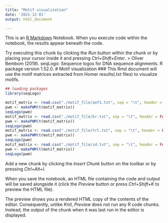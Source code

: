 ---
title: "Motif visualization"
date: '2021-12-01'
output: html_document

---

This is an [R Markdown](http://rmarkdown.rstudio.com) Notebook. When you execute code within the notebook, the results appear beneath the code. 

Try executing this chunk by clicking the *Run* button within the chunk or by placing your cursor inside it and pressing *Ctrl+Shift+Enter*. 
>  Oliver Bembom (2019). seqLogo: Sequence logos for DNA sequence alignments. R package
version 1.52.0.
# Motif visualization
### This Rmd document will use the motif matrices extracted from Homer results(.txt files) to visualize motifs.
```{r}
## loading packages
library(seqLogo)
```

```{r visualization,fig.height=6,fig.width=6}
motif_matrix <- read.csv("./motif_file/aef1.txt", sep = "\t", header = FALSE)
pwm <- makePWM(t(motif_matrix))
seqLogo(pwm)
motif_matrix <- read.csv("./motif_file/kr.txt", sep = "\t", header = FALSE)
pwm <- makePWM(t(motif_matrix))
seqLogo(pwm)
motif_matrix <- read.csv("./motif_file/trl.txt", sep = "\t", header = FALSE)
pwm <- makePWM(t(motif_matrix))
seqLogo(pwm)
motif_matrix <- read.csv("./motif_file/sd.txt", sep = "\t", header = FALSE)
pwm <- makePWM(t(motif_matrix))
seqLogo(pwm)
```

Add a new chunk by clicking the *Insert Chunk* button on the toolbar or by pressing *Ctrl+Alt+I*.

When you save the notebook, an HTML file containing the code and output will be saved alongside it (click the *Preview* button or press *Ctrl+Shift+K* to preview the HTML file).

The preview shows you a rendered HTML copy of the contents of the editor. Consequently, unlike *Knit*, *Preview* does not run any R code chunks. Instead, the output of the chunk when it was last run in the editor is displayed.
